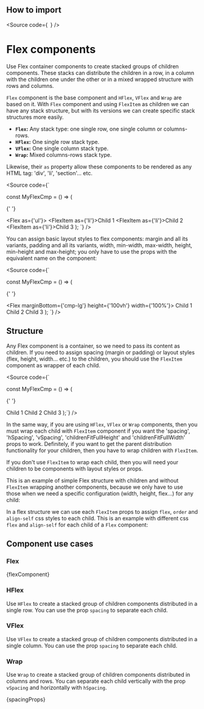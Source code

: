


<Meta title="Components/Core/Layout/Flex" />

## How to import

<Source
  code={`
`}
/>

# Flex components

Use Flex container components to create stacked groups of children components.
These stacks can distribute the children in a row, in a column with the children
one under the other or in a mixed wrapped structure with rows and columns.

`Flex` component is the base component and `HFlex`, `VFlex` and `Wrap` are based
on it. With `Flex` component and using `FlexItem` as children we can have any
stack structure, but with its versions we can create specific stack structures more easily.

- **`Flex`:** Any stack type: one single row, one single column or columns-rows.
- **`HFlex`:** One single row stack type.
- **`VFlex`:** One single column stack type.
- **`Wrap`:** Mixed columns-rows stack type.

Likewise, their `as` property allow these components to be rendered as any HTML tag:
'div', 'li', 'section'... etc.

<Source
  code={`

const MyFlexCmp = () => (

{' '}

<Flex as={'ul'}>
  <FlexItem as={'li'}>Child 1</FlexItem>
  <FlexItem as={'li'}>Child 2</FlexItem>
  <FlexItem as={'li'}>Child 3</FlexItem>
</Flex>
); `} />

You can assign basic layout styles to flex components: margin and all its variants,
padding and all its variants, width, min-width, max-width, height, min-height
and max-height; you only have to use the props with the equivalent name on the component:

<Source
  code={`

const MyFlexCmp = () => (

{' '}

<Flex marginBottom={'cmp-lg'} height={'100vh'} width={'100%'}>
  <FlexItem>Child 1</FlexItem>
  <FlexItem>Child 2</FlexItem>
  <FlexItem>Child 3</FlexItem>
</Flex>
); `} />

## Structure

Any Flex component is a container, so we need to pass its content as children.
If you need to assign spacing (margin or padding) or layout styles (flex, height,
width... etc.) to the children, you should use the `FlexItem` component as wrapper
of each child.

<Source
  code={`

const MyFlexCmp = () => (

{' '}

<Flex>
  <FlexItem>Child 1</FlexItem>
  <FlexItem>Child 2</FlexItem>
  <FlexItem>Child 3</FlexItem>
</Flex>
);`} />

In the same way, if you are using `HFlex`, `VFlex` or `Wrap` components,
then you must wrap each child with `FlexItem` component if you want the
'spacing', 'hSpacing', 'vSpacing', 'childrenFitFullHeight' and
'childrenFitFullWidth' props to work. Definitely, if you want to get the parent
distribution functionality for your children, then you have to wrap children
with `FlexItem`.

If you don't use `FlexItem` to wrap each child, then you will need your children to be
components with layout styles or props.

This is an example of simple Flex structure with children and without `FlexItem` wrapping
another components, because we only have to use those when we need a specific configuration
(width, height, flex...) for any child:

<Canvas of={FlexStories.Base} />

In a flex structure we can use each `FlexItem` props to assign `flex`, `order`
and `align-self` css styles to each child. This is an example with different
css `flex` and `align-self` for each child of a `Flex` component:

<Canvas of={FlexStories.FlexAndFlexItems} />

## Component use cases

###

### Flex

<Markdown>{flexComponent}</Markdown>

<Canvas of={FlexStories.Base} />

### HFlex

Use `HFlex` to create a stacked group of children components distributed
in a single row. You can use the prop `spacing` to separate each child.

<Canvas of={HFlexStories.Base} />

### VFlex

Use `VFlex` to create a stacked group of children components distributed
in a single column. You can use the prop `spacing` to separate each child.

<Canvas of={VFlexStories.Base} />

### Wrap

Use `Wrap` to create a stacked group of children components distributed
in columns and rows. You can separate each child vertically with the prop `vSpacing`
and horizontally with `hSpacing`.

<Canvas of={WrapStories.Base} />

<Markdown>{spacingProps}</Markdown>
